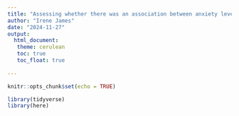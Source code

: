 ```yaml
---
title: "Assessing whether there was an association between anxiety levels and threat estimation during the Covid-19 pandemic across four European countries"
author: "Irene James"
date: "2024-11-27"
output: 
  html_document: 
   theme: cerulean
   toc: true
   toc_float: true
 
---
```


```r
knitr::opts_chunk$set(echo = TRUE)

library(tidyverse)
library(here)

```


